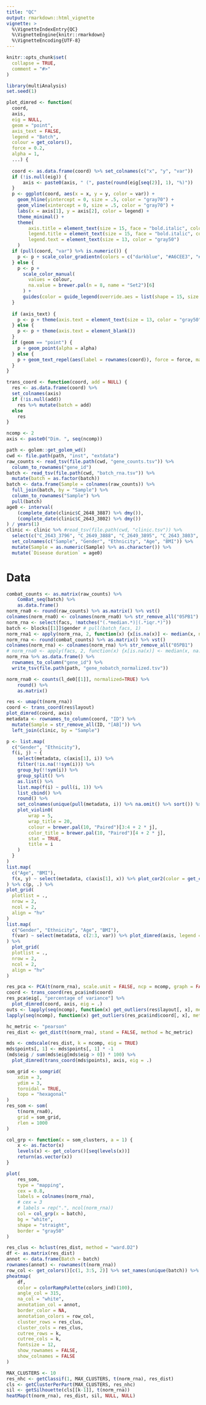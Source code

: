 ```yaml
---
title: "QC"
output: rmarkdown::html_vignette
vignette: >
  %\VignetteIndexEntry{QC}
  %\VignetteEngine{knitr::rmarkdown}
  %\VignetteEncoding{UTF-8}
---
```


```r
knitr::opts_chunk$set(
  collapse = TRUE,
  comment = "#>"
)
```

```r
library(multiAnalysis)
set.seed(1)

plot_dimred <- function(
  coord,
  axis,
  eig = NULL,
  geom = "point",
  axis_text = FALSE,
  legend = "Batch",
  colour = get_colors(), 
  force = 0.2,
  alpha = 1,
  ...) {
    
  coord <- as.data.frame(coord) %>% set_colnames(c("x", "y", "var"))
  if (!is.null(eig)) {
      axis <- paste0(axis, " (", paste(round(eig[seq(2)], 1), "%)"))
  }
  p <- ggplot(coord, aes(x = x, y = y, color = var)) +
    geom_hline(yintercept = 0, size = .5, color = "gray70") +
    geom_vline(xintercept = 0, size = .5, color = "gray70") +
    labs(x = axis[1], y = axis[2], color = legend) +
    theme_minimal() +
    theme(
        axis.title = element_text(size = 15, face = "bold.italic", color = "gray50"),
        legend.title = element_text(size = 15, face = "bold.italic", color = "gray50"),
        legend.text = element_text(size = 13, color = "gray50")
    )
  if (pull(coord, "var") %>% is.numeric()) {
    p <- p + scale_color_gradientn(colors = c("darkblue", "#A6CEE3", "#FB9A99", "darkred"))
  } else {
    p <- p + 
      scale_color_manual(
        values = colour, 
        na.value = brewer.pal(n = 8, name = "Set2")[6]
      ) +
      guides(color = guide_legend(override.aes = list(shape = 15, size = 4)))
  }
    
  if (axis_text) {
    p <- p + theme(axis.text = element_text(size = 13, color = "gray50"))
  } else {
    p <- p + theme(axis.text = element_blank())
  }
  if (geom == "point") {
    p + geom_point(alpha = alpha)
  } else {
    p + geom_text_repel(aes(label = rownames(coord)), force = force, max.iter = 500, ..., alpha = alpha)
  }
}

trans_coord <- function(coord, add = NULL) {
  res <- as.data.frame(coord) %>% 
  set_colnames(axis)
  if (!is.null(add))
    res %>% mutate(batch = add)
  else
    res
}

ncomp <- 2
axis <- paste0("Dim. ", seq(ncomp))
```

```r
path <- golem::get_golem_wd()
cwd <- file.path(path, "inst", "extdata")
raw_counts <- read_tsv(file.path(cwd, "gene_counts.tsv")) %>% 
  column_to_rownames("gene_id")
batch <- read_tsv(file.path(cwd, "batch_rna.tsv")) %>% 
  mutate(batch = as.factor(batch))
batch <- data.frame(Sample = colnames(raw_counts)) %>% 
  full_join(batch, by = "Sample") %>% 
  column_to_rownames("Sample") %>% 
  pull(batch)
age0 <- interval(
    (complete_date(clinic$C_2648_3887) %>% dmy()),
    (complete_date(clinic$C_2643_3802) %>% dmy())
) / years(1)
clinic <- clinic %>% #read_tsv(file.path(cwd, "clinic.tsv")) %>% 
  select(c("C_2643_3796", "C_2649_3888", "C_2649_3895", "C_2643_3803", "C_2649_3890")) %>%
  set_colnames(c("Sample", "Gender", "Ethnicity", "Age", "BMI")) %>%
  mutate(Sample = as.numeric(Sample) %>% as.character()) %>%
  mutate(`Disease duration` = age0)
```
# Data
```r
combat_counts <- as.matrix(raw_counts) %>%
    ComBat_seq(batch) %>%
    as.data.frame()
norm_rna0 <- round(raw_counts) %>% as.matrix() %>% vst()
colnames(norm_rna0) <- colnames(norm_rna0) %>% str_remove_all("05PB1")
norm_rna <- select(facs, !matches("(.*median.*)|(.*iqr.*)"))
batch <- blocks[[1]]$gender # pull(batch_facs, 1)
norm_rna1 <- apply(norm_rna, 2, function(x) {x[is.na(x)] <- median(x, na.rm = TRUE); x})
norm_rna <- round(combat_counts) %>% as.matrix() %>% vst()
colnames(norm_rna) <- colnames(norm_rna) %>% str_remove_all("05PB1")
# norm_rna0 <- apply(facs, 2, function(x) {x[is.na(x)] <- median(x, na.rm = TRUE); x})
norm_rna %>% as.data.frame() %>% 
  rownames_to_column("gene_id") %>% 
  write_tsv(file.path(path, "gene_nobatch_normalized.tsv"))

norm_rna0 <- counts(l_de0[[1]], normalized=TRUE) %>%
    round() %>%
    as.matrix()
```

```r
res <- umap(t(norm_rna))
coord <- trans_coord(res$layout)
plot_dimred(coord, axis)
metadata <- rownames_to_column(coord, "ID") %>% 
  mutate(Sample = str_remove_all(ID, "[AB]")) %>%
  left_join(clinic, by = "Sample")

p <- list.map(
  c("Gender", "Ethnicity"),
  f(i, j) ~ {
    select(metadata, c(axis[1], i)) %>% 
    filter(!is.na(!!sym(i))) %>% 
    group_by(!!sym(i)) %>%
    group_split() %>%
    as.list() %>%
    list.map(f(i) ~ pull(i, 1)) %>%
    list_cbind() %>%
    round() %>%
    set_colnames(unique(pull(metadata, i)) %>% na.omit() %>% sort()) %>%
    plot_violin0(
        wrap = 5,
        wrap_title = 20,
        colour = brewer.pal(10, "Paired")[3:4 + 2 * j],
        color_title = brewer.pal(10, "Paired")[4 + 2 * j],
        stat = TRUE,
        title = i
    )
  }
)
list.map(
  c("Age", "BMI"),
  f(x, y) ~ select(metadata, c(axis[1], x)) %>% plot_cor2(color = get_colors()[y + 1], title = x)
) %>% c(p, .) %>%
plot_grid(
  plotlist = .,
  nrow = 2,
  ncol = 2,
  align = "hv"
)
list.map(
  c("Gender", "Ethnicity", "Age", "BMI"),
  f(var) ~ select(metadata, c(2:3, var)) %>% plot_dimred(axis, legend = var)
) %>%
  plot_grid(
  plotlist = .,
  nrow = 2,
  ncol = 2,
  align = "hv"
)
```

```r
res_pca <- PCA(t(norm_rna), scale.unit = FALSE, ncp = ncomp, graph = FALSE)
coord <- trans_coord(res_pca$ind$coord)
res_pca$eig[, "percentage of variance"] %>%
  plot_dimred(coord, axis, eig = .)
outs <- lapply(seq(ncomp), function(x) get_outliers(res$layout[, x], method = "iqr", replace = FALSE))
lapply(seq(ncomp), function(x) get_outliers(res_pca$ind$coord[, x], method = "mad", replace = FALSE, c = 6))
```

```r
hc_metric <- "pearson"
res_dist <- get_dist(t(norm_rna), stand = FALSE, method = hc_metric)

mds <- cmdscale(res_dist, k = ncomp, eig = TRUE)
mds$points[, 1] <- mds$points[, 1] * -1
(mds$eig / sum(mds$eig[mds$eig > 0]) * 100) %>%
  plot_dimred(trans_coord(mds$points), axis, eig = .)
```

```r
som_grid <- somgrid(
    xdim = 3,
    ydim = 3,
    toroidal = TRUE,
    topo = "hexagonal"
)
res_som <- som(
    t(norm_rna0),
    grid = som_grid,
    rlen = 1000
)

col_grp <- function(x = som_clusters, a = 1) {
    x <- as.factor(x)
    levels(x) <- get_colors()[seq(levels(x))]
    return(as.vector(x))
}

plot(
    res_som,
    type = "mapping",
    cex = 0.8,
    labels = colnames(norm_rna),
    # cex = 3
    # labels = rep(".", ncol(norm_rna))
    col = col_grp(x = batch),
    bg = "white",
    shape = "straight",
    border = "gray50"
)
```

```r
res_clus <- hclust(res_dist, method = "ward.D2")
df <- as.matrix(res_dist)
annot <- data.frame(Batch = batch)
rownames(annot) <- rownames(t(norm_rna))
row_col <- get_colors()[c(1, 3:5, 2)] %>% set_names(unique(batch)) %>% list(Batch = .)
pheatmap(
    df,
    color = colorRampPalette(colors_ind)(100),
    angle_col = 315,
    na_col = "white",
    annotation_col = annot,
    border_color = NA,
    annotation_colors = row_col,
    cluster_rows = res_clus,
    cluster_cols = res_clus,
    cutree_rows = k,
    cutree_cols = k,
    fontsize = 12,
    show_rownames = FALSE,
    show_colnames = FALSE
)
```

```r
MAX_CLUSTERS <- 10
res_nhc <- getClassif(1, MAX_CLUSTERS, t(norm_rna), res_dist)
cls <- getClusterPerPart(MAX_CLUSTERS, res_nhc)
sil <- getSilhouette(cls[[k-1]], t(norm_rna))
heatMap(t(norm_rna), res_dist, sil, NULL, NULL)
```
